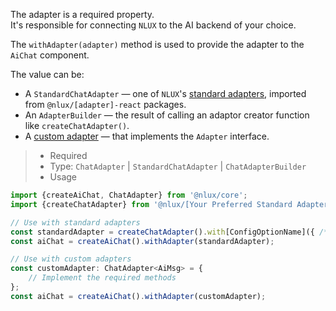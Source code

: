 The adapter is a required property.<br />
It's responsible for connecting `NLUX` to the AI backend of your choice.

The `withAdapter(adapter)` method is used to provide the adapter to the `AiChat` component.

The value can be:<br />
* A `StandardChatAdapter` — one of `NLUX`'s [standard adapters](/api/adapters), imported from `@nlux/[adapter]-react` packages.<br />
* An `AdapterBuilder` — the result of calling an adaptor creator function like `createChatAdapter()`.
* A [custom adapter](/learn/adapters/custom-adapters) — that implements the `Adapter` interface.<br />

> * Required
> * Type: `ChatAdapter` | `StandardChatAdapter` | `ChatAdapterBuilder`
> * Usage

```javascript
import {createAiChat, ChatAdapter} from '@nlux/core';
import {createChatAdapter} from '@nlux/[Your Preferred Standard Adapter]';

// Use with standard adapters
const standardAdapter = createChatAdapter().with[ConfigOptionName]({ /* options */ });
const aiChat = createAiChat().withAdapter(standardAdapter);

// Use with custom adapters
const customAdapter: ChatAdapter<AiMsg> = {
    // Implement the required methods
};
const aiChat = createAiChat().withAdapter(customAdapter);

```
